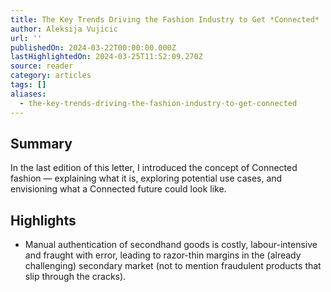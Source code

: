 ```yaml
---
title: The Key Trends Driving the Fashion Industry to Get *Connected*
author: Aleksija Vujicic
url: ''
publishedOn: 2024-03-22T00:00:00.000Z
lastHighlightedOn: 2024-03-25T11:52:09.270Z
source: reader
category: articles
tags: []
aliases:
  - the-key-trends-driving-the-fashion-industry-to-get-connected
---
```

## Summary

In the last edition of this letter, I introduced the concept of Connected fashion — explaining what it is, exploring potential use cases, and envisioning what a Connected future could look like.

## Highlights
- Manual authentication of secondhand goods is costly, labour-intensive and fraught with error, leading to razor-thin margins in the (already challenging) secondary market (not to mention fraudulent products that slip through the cracks).
